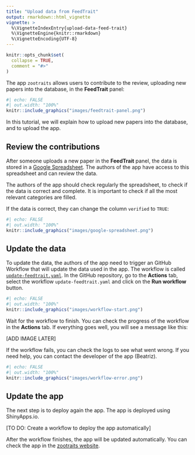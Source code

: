 ```yaml
---
title: "Upload data from FeedTrait"
output: rmarkdown::html_vignette
vignette: >
  %\VignetteIndexEntry{upload-data-feed-trait}
  %\VignetteEngine{knitr::rmarkdown}
  %\VignetteEncoding{UTF-8}
---
```


```r
knitr::opts_chunk$set(
  collapse = TRUE,
  comment = "#>"
)
```

The app `zootraits` allows users to contribute to the review, uploading new papers into the database, in the **FeedTrait** panel:

```r
#| echo: FALSE
#| out.width: "100%"
knitr::include_graphics("images/feedtrait-panel.png")
```

In this tutorial, we will explain how to upload new papers into the database, and to upload the app.

## Review the contributions

After someone uploads a new paper in the **FeedTrait** panel, the data is stored in a [Google Spreadsheet](https://docs.google.com/spreadsheets/d/1nStfAOwUvUuVC4Xo3ArI8i1Be9TxGNdmntfn87OGSy4/edit?usp=sharing). The authors of the app have access to this spreadsheet and can review the data. 

The authors of the app should check regularly the spreadsheet, to check if the data is correct and complete. It is important to check if all the most relevant categories are filled.

If the data is correct, they can change the column `verified` to `TRUE`:

```r
#| echo: FALSE
#| out.width: "100%"
knitr::include_graphics("images/google-spreadsheet.png")
```

## Update the data

To update the data, the authors of the app need to trigger an GitHub Workflow that will update the data used in the app. The workflow is called [`update-feedtrait.yaml`](https://github.com/thiago-goncalves-souza/zootraits/actions/workflows/update-feedtrait.yaml). In the GitHub repository, go to the **Actions** tab, select the workflow `update-feedtrait.yaml` and click on the **Run workflow** button.

```r
#| echo: FALSE
#| out.width: "100%"
knitr::include_graphics("images/workflow-start.png")
```

Wait for the workflow to finish. You can check the progress of the workflow in the **Actions** tab. If everything goes well, you will see a message like this:

[ADD IMAGE LATER]

If the workflow fails, you can check the logs to see what went wrong. If you need help, you can contact the developer of the app (Beatriz).

```r
#| echo: FALSE
#| out.width: "100%"
knitr::include_graphics("images/workflow-error.png")
```

## Update the app

The next step is to deploy again the app. The app is deployed using ShinyApps.io. 

[TO DO: Create a workflow to deploy the app automatically]

After the workflow finishes, the app will be updated automatically. You can check the app in the [zootraits website](https://thiago-goncalves-souza.github.io/zootraits/).

